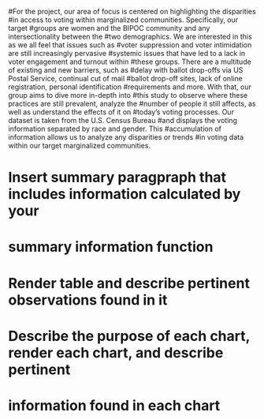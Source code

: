 #For the project, our area of focus is centered on highlighting the disparities
#in access to voting within marginalized communities. Specifically, our target 
#groups are women and the BIPOC community and any intersectionality between the
#two demographics. We are interested in this as we all feel that issues such as
#voter suppression and voter intimidation are still increasingly pervasive 
#systemic issues that have led to a lack in voter engagement and turnout within
#these groups. There are a multitude of existing and new barriers, such as 
#delay with ballot drop-offs via US Postal Service, continual cut of mail 
#ballot drop-off sites, lack of online registration, personal identification 
#requirements and more. With that, our group aims to dive more in-depth into 
#this study to observe where these practices are still prevalent, analyze the 
#number of people it still affects, as well as understand the effects of it on 
#today’s voting processes. Our dataset is taken from the U.S. Census Bureau 
#and displays the voting information separated by race and gender. This 
#accumulation of information allows us to analyze any disparities or trends 
#in voting data within our target marginalized communities.

# Insert summary paragpraph that includes information calculated by your
# summary information function 

# Render table and describe pertinent observations found in it 

# Describe the purpose of each chart, render each chart, and describe pertinent
# information found in each chart 



